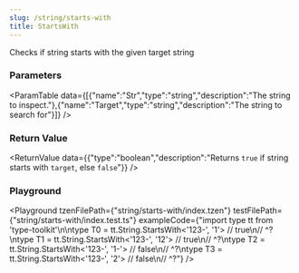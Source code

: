 ```yaml
---
slug: /string/starts-with
title: StartsWith
---
```



Checks if string starts with the given target string

### Parameters
<ParamTable data={[{"name":"Str","type":"string","description":"The string to inspect."},{"name":"Target","type":"string","description":"The string to search for"}]} />

### Return Value
<ReturnValue data={{"type":"boolean","description":"Returns `true` if string starts with `target`, else `false`"}} />

### Playground

<Playground tzenFilePath={"string/starts-with/index.tzen"} testFilePath={"string/starts-with/index.test.ts"} exampleCode={"import type tt from 'type-toolkit'\n\ntype T0 = tt.String.StartsWith<'123-', '1'> // true\n//    ^?\ntype T1 = tt.String.StartsWith<'123-', '12'> // true\n//    ^?\ntype T2 = tt.String.StartsWith<'123-', '1-'> // false\n//    ^?\ntype T3 = tt.String.StartsWith<'123-', '2'> // false\n//    ^?"} />

